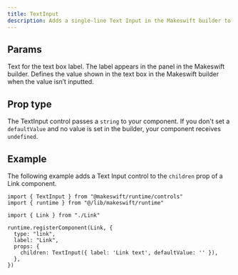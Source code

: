 ```yaml
---
title: TextInput
description: Adds a single-line Text Input in the Makeswift builder to visually edit a `string` prop. 
---
```



## Params

<ParamField query="label" type="string" default="Text">
  Text for the text box label. The label appears in the panel in the Makeswift builder.
</ParamField>

<ParamField query="defaultValue" type="string">
  Defines the value shown in the text box in the Makeswift builder when the
  value isn’t inputted.
</ParamField>

## Prop type

The TextInput control passes a `string` to your component. If you don't set a `defaultValue` and no value is set in the builder, your component receives `undefined`.

## Example

The following example adds a Text Input control to the `children` prop of a Link component.

```tsx Link.makeswift.ts
import { TextInput } from "@makeswift/runtime/controls"
import { runtime } from "@/lib/makeswift/runtime"

import { Link } from "./Link"

runtime.registerComponent(Link, {
  type: "link",
  label: "Link",
  props: {
    children: TextInput({ label: 'Link text', defaultValue: '' }),
  },
})
```